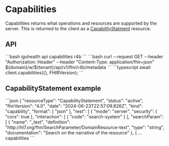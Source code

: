 
# Capabilities

Capabilities returns what operations and resources are supported by the server. 
This is returned to the client as a [CapabilityStatment](/documentation/Data_Model/R4B/CapabilityStatement) resource.


## API
<Tabs>
  <TabItem value="cli" label="CLI">
```bash
iguhealth api capabilities r4b
```
  </TabItem>
  <TabItem value="curl" label="Curl">
```bash
 curl --request GET --header "Authorization: Header" --header "Content-Type: application/fhir+json" ${domain}/w/${tenant}/api/v1/fhir/r4b/metadata
```
  </TabItem>
   <TabItem value="typescript" label="Typescript">
```typescript
await client.capabilities({}, FHIRVersion);
```
   </TabItem>
</Tabs>

## CapabilityStatement example

<Tabs>
  <TabItem value="response" label="Response">
```json
{
  "resourceType": "CapabilityStatement",
  "status": "active",
  "fhirVersion": "4.0",
  "date": "2024-06-23T22:57:09.826Z",
  "kind": "capability",
  "format": [
    "json"
  ],
  "rest": [
    {
      "mode": "server",
      "security": {
        "cors": true
      },
      "interaction": [
        {
          "code": "search-system"
        }
      ],
      "searchParam": [
        {
          "name": "_text",
          "definition": "http://hl7.org/fhir/SearchParameter/DomainResource-text",
          "type": "string",
          "documentation": "Search on the narrative of the resource"
        },
        {
... capabilities
```
  </TabItem>
</Tabs>